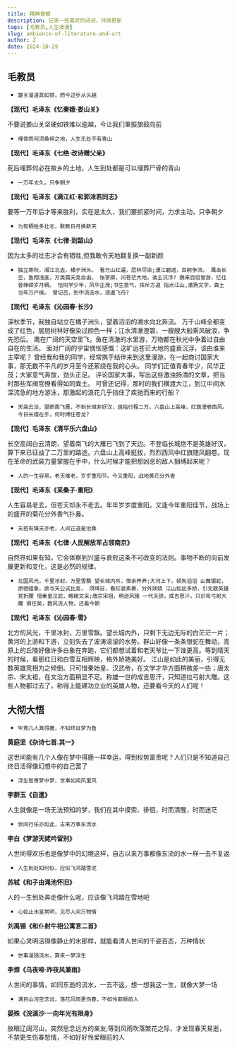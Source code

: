 ```yaml
---
title: 精神食粮
description: 记录一些喜欢的诗词，持续更新
tags: [毛教员,人生漫漫]
slug: ambience-of-literature-and-art
author: Z
date: 2024-10-29
---
```


## 毛教员

- `雄关漫道真如铁，而今迈步从头越`

**【现代】毛泽东《忆秦娥·娄山关》**

不要说娄山关坚硬如铁难以逾越，今让我们重振旗鼓向前

- `埋骨而何须桑梓之地，人生无处不有青山`

**【现代】毛泽东《七绝·改诗赠父亲》**

死后埋葬何必在故乡的土地，人生到处都是可以埋葬尸骨的青山

- `一万年太久，只争朝夕`

**【现代】毛泽东《满江红·和郭沫若同志》**

要等一万年后才等来胜利，实在是太久，我们要抓紧时间，力求主动，只争朝夕

- `为有牺牲多壮志，敢教日月换新天`

**【现代】毛泽东《七律·到韶山》**

因为太多的壮志才会有牺牲,但我敢令天地翻复换一副新颜

- `独立寒秋，湘江北去，橘子洲头。
看万山红遍，层林尽染;漫江碧透，百舸争流。
鹰击长空，鱼翔浅底，万类霜天竞自由。
怅寥廓，问苍茫大地，谁主沉浮?
携来百侣曾游，忆往昔峥嵘岁月稠。
恰同学少年，风华正茂;书生意气，挥斥方道
指点江山,激扬文字，粪土当年万户侯。
曾记否，到中流击水，浪遏飞舟?`

**【现代】毛泽东《沁园春·长沙》**

深秋季节，我独自站立在橘子洲头，望着滔滔的湘水向北奔流。
万千山峰全都变成了红色，层层树林好像染过颜色一样；江水清澈澄碧，一艘艘大船乘风破浪，争先恐后。
鹰在广阔的天空里飞，鱼在清澈的水里游，万物都在秋光中争着过自由自在的生活。
面对广阔的宇宙惆怅感慨：这旷远苍茫大地的盛衰沉浮，该由谁来主宰呢？
曾经我和我的同学，经常携手结伴来到这里漫游。在一起商讨国家大事，那无数不平凡的岁月至今还萦绕在我的心头。
同学们正值青春年少，风华正茂；大家意气奔放，劲头正足。
评论国家大事，写出这些激浊扬清的文章，把当时那些军阀官僚看得如同粪土。
可曾还记得，那时的我们横渡大江，到江中间水深流急的地方游泳，那激起的浪花几乎挡住了疾驰而来的行船？

- `天高云淡，望断南飞雁，不到长城非好汉，屈指行程二万。六盘山上高峰，红旗漫卷西风。今日长缨在手，何时缚住苍龙?`

**【现代】毛泽东《清平乐六盘山》**

长空高阔白云清朗，望着南飞的大雁已飞到了天边。不登临长城绝不是英雄好汉，算下来已征战了二万里的路途。六盘山上高峰挺拔，烈烈西风中红旗随风翻卷。现在革命的武装力量掌握在手中，什么时候才能把那凶恶的敌人捆缚起来呢？

- `人的一生容易，老天难老，岁岁重阳节。今又重阳，战地黄花分外香`

**【现代】毛泽东《采桑子·重阳》**

人生容易老去，但苍天却永不老去。年年岁岁度重阳。又逢今年重阳佳节，战场上的盛开的菊花分外香气扑鼻。

- `天若有情天亦老，人间正道是沧桑`

**【现代】毛泽东《七律·人民解放军占领南京》**

自然界如果有知，它会体察到兴盛与衰败这条不可改变的法则。事物不断的向前发展更新和变化，这是必然的规律。

- `北国风光，千里冰封，万里雪飘
望长城内外，惟余养养;大河上下，顿失滔滔
山舞银蛇，原驰蜡象，欲与天公试比高，
须晴日，看红装素裹，分外妖娆
江山如此多娇，引无数英雄竞折腰
惜秦皇汉武，略输文采;唐宗宋祖，稍逊风骚
一代天骄，成吉思汗，只识弯弓射大雕
俱往矣，数风流人物，还看今朝`

**【现代】毛泽东《沁园春·雪》**

北方的风光，千里冰封，万里雪飘。望长城内外，只剩下无边无际的白茫茫一片；黄河的上游和下游，立刻失去了波涛滚滚的水势。群山好像一条条银蛇在舞动，高原上的丘陵好像许多白象在奔跑，它们都想试着和老天爷比一下谁更高。等到晴天的时候，看那红日和白雪互相辉映，格外娇艳美好。
江山是如此的美丽，引得无数英雄竞相为之倾倒。只可惜秦始皇、汉武帝，在文学才华方面稍微差一些；唐太宗、宋太祖，在文治方面稍显不足。称雄一世的成吉思汗，只知道拉弓射大雕。这些人物都过去了，称得上能建功立业的英雄人物，还要看今天的人们呢！

## 大彻大悟

- `毕竟几人真得鹿，不知终日梦为鱼`

**黄庭坚《杂诗七首.其一》**

这世间能有几个人像在梦中得鹿一样幸运，得到权势富贵呢？人们只是不知道自己终日活得像幻想中的自己罢了

- `浮生暂寄梦中梦，世事如闻风里风`

**李群玉《自遣》**

人生就像是一场无法预知的梦，我们在其中摸索、徘徊，时而清醒，时而迷茫

- `世间行乐亦如此，古来万事东流水`

**李白《梦游天姥吟留别》**

人世间得欢乐也是像梦中的幻境这样，自古以来万事都像东流的水一样一去不复返

- `人生到处知何似，应似飞鸿踏雪泥`

**苏轼《和子由渑池怀旧》**

人的一生到处奔走像什么呢，应该像飞鸿踏在雪地吧

- `心如止水鉴常明，见尽人间万物情`

**刘禹锡《和仆射牛相公寓言二首》**

如果心灵明洁得像静止的水那样，就能看清人世间的千姿百态，万种情状

- `世事漫随流水，算来一梦浮生`

**李煜《乌夜啼·昨夜风兼雨》**

人世间的事情，如同东逝的流水，一去不返，想一想我这一生，就像大梦一场

- `满目山河空念远，落花风雨更伤春，不如怜取眼前人`

**晏殊《浣溪沙·一向年光有限身》**

放眼辽阔河山，突然思念远方的亲友;等到风雨吹落繁花之际，才发现春天易逝，不禁更生伤春愁情，不如好好怜爱眼前的人